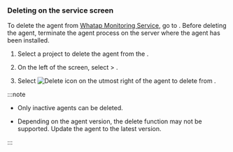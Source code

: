 ### Deleting on the service screen

To delete the agent from [Whatap Monitoring Service](https://service.whatap.io), go to <Cmdname sid="side_dbAgents" className="uitext" />. Before deleting the agent, terminate the agent process on the server where the agent has been installed. 

1. Select a project to delete the agent from the <Cmdname sid="side_projectList" className="uitext" />.

2. On the left of the screen, select <Cmdname sid="side_management" className="uitext" /> &gt; <Cmdname sid="side_dbAgents" className="uitext" />.

3. Select ![Delete icon](/img/ico-trash.svg) on the utmost right of the agent to delete from <Cmdname sid="side_dbAgents" className="uitext" />.

:::note

- Only inactive agents can be deleted.

  <ImgLang img='db-disable-agent.png' desc='' />

- Depending on the agent version, the delete function may not be supported. Update the agent to the latest version.

:::
